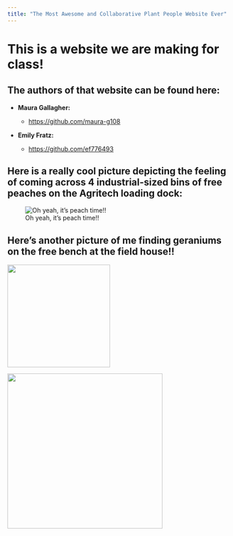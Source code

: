 ```yaml
---
title: "The Most Awesome and Collaborative Plant People Website Ever"
---
```


# This is a website we are making for class!

## The authors of that website can be found here:

-   **Maura Gallagher:**

    -   <https://github.com/maura-g108>

-   **Emily Fratz:**

    -   <https://github.com/ef776493>

## Here is a really cool picture depicting the feeling of coming across 4 industrial-sized bins of free peaches on the Agritech loading dock:

![Oh yeah, it's peach time!!](https://64.media.tumblr.com/fcd141e0ddeb03c2bb4fc8a948c0f3d2/f3e62bfada13b1f5-9d/s500x750/c4ddb29009a397dd4a86e8a21c9ac46c2754a141.jpg){fig-align="center"}

## Here's another picture of me finding geraniums on the free bench at the field house!!

![](https://external-content.duckduckgo.com/iu/?u=https%3A%2F%2Ftse4.mm.bing.net%2Fth%2Fid%2FOIP.46Y2SChkKDZGLOsNcm7ZqAHaHa%3Fpid%3DApi&f=1&ipt=f646dddf6df18475ef84f400d04b480e4d00dd08ffcbe0f91bab3ec8193ff987&ipo=images){fig-align="center" width="231"}

![](https://external-content.duckduckgo.com/iu/?u=https%3A%2F%2Ftse1.mm.bing.net%2Fth%2Fid%2FOIP.h6ZLx2jDPWYG6328Sd11ZAHaHa%3Fpid%3DApi&f=1&ipt=540a01083870e1c954f35045a8eb17b9f7413c34901dc216f82d5cc4167e6c83&ipo=images){fig-align="center" width="349"}
